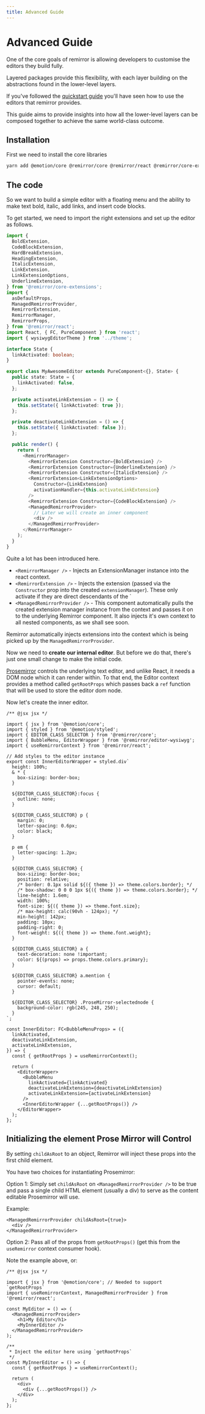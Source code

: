 ```yaml
---
title: Advanced Guide
---
```


# Advanced Guide

One of the core goals of remirror is allowing developers to customise the editors they build fully.

Layered packages provide this flexibility, with each layer building on the abstractions found in the
lower-level layers.

If you've followed the [quickstart guide](/guides/quickstart) you'll have seen how to use the
editors that remirror provides.

This guide aims to provide insights into how all the lower-level layers can be composed together to
achieve the same world-class outcome.

## Installation

First we need to install the core libraries

```bash
yarn add @emotion/core @remirror/core @remirror/react @remirror/core-extensions
```

## The code

So we want to build a simple editor with a floating menu and the ability to make text bold, italic,
add links, and insert code blocks.

To get started, we need to import the right extensions and set up the editor as follows.

```ts
import {
  BoldExtension,
  CodeBlockExtension,
  HardBreakExtension,
  HeadingExtension,
  ItalicExtension,
  LinkExtension,
  LinkExtensionOptions,
  UnderlineExtension,
} from '@remirror/core-extensions';
import {
  asDefaultProps,
  ManagedRemirrorProvider,
  RemirrorExtension,
  RemirrorManager,
  RemirrorProps,
} from '@remirror/react';
import React, { FC, PureComponent } from 'react';
import { wysiwygEditorTheme } from '../theme';

interface State {
  linkActivated: boolean;
}

export class MyAwesomeEditor extends PureComponent<{}, State> {
  public state: State = {
    linkActivated: false,
  };

  private activateLinkExtension = () => {
    this.setState({ linkActivated: true });
  };

  private deactivateLinkExtension = () => {
    this.setState({ linkActivated: false });
  };

  public render() {
    return (
      <RemirrorManager>
        <RemirrorExtension Constructor={BoldExtension} />
        <RemirrorExtension Constructor={UnderlineExtension} />
        <RemirrorExtension Constructor={ItalicExtension} />
        <RemirrorExtension<LinkExtensionOptions>
          Constructor={LinkExtension}
          activationHandler={this.activateLinkExtension}
        />
        <RemirrorExtension Constructor={CodeBlockExtension} />
        <ManagedRemirrorProvider>
          // Later we will create an inner component
          <div />
        </ManagedRemirrorProvider>
      </RemirrorManager>
    );
  }
}
```

Quite a lot has been introduced here.

- `<RemirrorManager />` - Injects an ExtensionManager instance into the react context.
- `<RemirrorExtension />` - Injects the extension (passed via the `Constructor` prop into the
  created `extensionManager`). These only activate if they are direct descendants of the
  `<RemirrorManager />
- `<ManagedRemirrorProvider />` - This component automatically pulls the created extension manager
  instance from the context and passes it on to the underlying Remirror component. It also injects
  it's own context to all nested components, as we shall see soon.

Remirror automatically injects extensions into the context which is being picked up by the
`ManagedRemirrorProvider`.

Now we need to **create our internal editor**. But before we do that, there's just one small change
to make the initial code.

[Prosemirror](http://prosemirror.net/) controls the underlying text editor, and unlike React, it
needs a DOM node which it can render within. To that end, the Editor context provides a method
called `getRootProps` which passes back a `ref` function that will be used to store the editor dom
node.

Now let's create the inner editor.

```tsx
/** @jsx jsx */

import { jsx } from '@emotion/core';
import { styled } from '@emotion/styled';
import { EDITOR_CLASS_SELECTOR } from '@remirror/core';
import { BubbleMenu, EditorWrapper } from '@remirror/editor-wysiwyg';
import { useRemirrorContext } from '@remirror/react';

// Add styles to the editor instance
export const InnerEditorWrapper = styled.div`
  height: 100%;
  & * {
    box-sizing: border-box;
  }

  ${EDITOR_CLASS_SELECTOR}:focus {
    outline: none;
  }

  ${EDITOR_CLASS_SELECTOR} p {
    margin: 0;
    letter-spacing: 0.6px;
    color: black;
  }

  p em {
    letter-spacing: 1.2px;
  }

  ${EDITOR_CLASS_SELECTOR} {
    box-sizing: border-box;
    position: relative;
    /* border: 0.1px solid ${({ theme }) => theme.colors.border}; */
    /* box-shadow: 0 0 0 1px ${({ theme }) => theme.colors.border}; */
    line-height: 1.6em;
    width: 100%;
    font-size: ${({ theme }) => theme.font.size};
    /* max-height: calc(90vh - 124px); */
    min-height: 142px;
    padding: 10px;
    padding-right: 0;
    font-weight: ${({ theme }) => theme.font.weight};
  }

  ${EDITOR_CLASS_SELECTOR} a {
    text-decoration: none !important;
    color: ${(props) => props.theme.colors.primary};
  }

  ${EDITOR_CLASS_SELECTOR} a.mention {
    pointer-events: none;
    cursor: default;
  }

  ${EDITOR_CLASS_SELECTOR} .ProseMirror-selectednode {
    background-color: rgb(245, 248, 250);
  }
`;

const InnerEditor: FC<BubbleMenuProps> = ({
  linkActivated,
  deactivateLinkExtension,
  activateLinkExtension,
}) => {
  const { getRootProps } = useRemirrorContext();

  return (
    <EditorWrapper>
      <BubbleMenu
        linkActivated={linkActivated}
        deactivateLinkExtension={deactivateLinkExtension}
        activateLinkExtension={activateLinkExtension}
      />
      <InnerEditorWrapper {...getRootProps()} />
    </EditorWrapper>
  );
};
```

## Initializing the element Prose Mirror will Control

By setting `childAsRoot` to an object, Remirror will inject these props into the first child
element.

You have two choices for instantiating Prosemirror:

Option 1: Simply set `childAsRoot` on `<ManagedRemirrorProvider />` to be true and pass a single
child HTML element (usually a div) to serve as the content editable Prosemirror will use.

Example:

```tsx
<ManagedRemirrorProvider childAsRoot={true}>
  <div />
</ManagedRemirrorProvider>
```

Option 2: Pass all of the props from `getRootProps()` (get this from the `useRemirror` context
consumer hook).

Note the example above, or:

```tsx
/** @jsx jsx */

import { jsx } from '@emotion/core'; // Needed to support `getRootProps`
import { useRemirrorContext, ManagedRemirrorProvider } from '@remirror/react';

const MyEditor = () => (
  <ManagedRemirrorProvider>
    <h1>My Editor</h1>
    <MyInnerEditor />
  </ManagedRemirrorProvider>
);

/**
 * Inject the editor here using `getRootProps`
 */
const MyInnerEditor = () => {
  const { getRootProps } = useRemirrorContext();

  return (
    <div>
      <div {...getRootProps()} />
    </div>
  );
};
```

